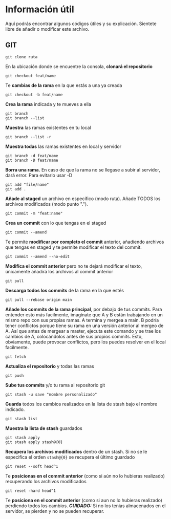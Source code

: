 
<Meta title="Guide/Información útil" />

# Información útil

Aquí podrás encontrar algunos códigos útiles y su explicación. Sientete libre de añadir o modificar este archivo.

## GIT

```consola
git clone ruta
```

En la ubicación donde se encuentre la consola, **clonará el repositorio**

```consola
git checkout feat/name
```

Te **cambias de la rama** en la que estás a una ya creada

```consola
git checkout -b feat/name
```

**Crea la rama** indicada y te mueves a ella

```consola
git branch
git branch --list
```

**Muestra** las ramas existentes en tu local

```consola
git branch --list -r
```

**Muestra todas** las ramas existentes en local y servidor

```consola
git branch -d feat/name
git branch -D feat/name
```

**Borra una rama.**
En caso de que la rama no se llegase a subir al servidor, dará error. Para evitarlo usar -D

```consola
git add "file/name"
git add .
```

**Añade al staged** un archivo en específico (modo ruta).
Añade TODOS los archivos modificados (modo punto ".").

```consola
git commit -m "feat:name"
```

**Crea un commit** con lo que tengas en el staged

```consola
git commit --amend
```

Te permite **modificar por completo el commit** anterior, añadiendo archivos que tengas en staged y te permite modificar el texto del commit.

```consola
git commit --amend --no-edit
```

**Modifica el commit anterior** pero no te dejará modificar el texto, únicamente añadirá los archivos al commit anterior

```consola
git pull
```

**Descarga todos los commits** de la rama en la que estés

```consola
git pull --rebase origin main
```

**Añade los commits de la rama principal**, por debajo de tus commits.
Para entender esto más facilmente, imagínate que A y B están trabajando en un mismo repo con sus propias ramas.
A termina y mergea a main.
B podría tener conflictos porque tiene su rama en una versión anterior al mergeo de A.
Así que antes de mergear a master, ejecuta este comando y se trae los cambios de A, colocándolos antes de sus propios commits.
Esto, obviamente, puede provocar conflictos, pero los puedes resolver en el local facilmente.

```consola
git fetch
```

**Actualiza el repositorio** y todas las ramas

```consola
git push
```

**Sube tus commits** y/o tu rama al repositorio git

```consola
git stash -u save "nombre personalizado"
```

**Guarda** todos los cambios realizados en la lista de stash bajo el nombre indicado.

```consola
git stash list
```

**Muestra la lista de stash** guardados

```consola
git stash apply
git stash apply stash@{0}
```

**Recupera los archivos modificados** dentro de un stash.
Si no se le especifica el orden `stash@{0}` se recupera el último guardado

```consola
git reset --soft head^1
```

Te **posicionas en el commit anterior** (como si aún no lo hubieras realizado) recuperando los archivos modificados

```consola
git reset -hard head^1
```

Te **posiciona en el commit anterior** (como si aun no lo hubieras realizado) perdiendo todos los cambios.
**_CUIDADO:_** Si no los tenias almacenados en el servidor, se pierden y no se pueden
recuperar.
